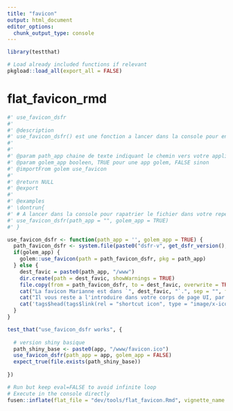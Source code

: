 ```yaml
---
title: "favicon"
output: html_document
editor_options: 
  chunk_output_type: console
---
```


```r
library(testthat)
```

```r
# Load already included functions if relevant
pkgload::load_all(export_all = FALSE)
```

# flat_favicon_rmd

```r
#' use_favicon_dsfr
#' 
#' @description 
#' use_favicon_dsfr() est une fonction a lancer dans la console pour enregistrer le fichier de favicon marianne dans votre projet shiny.
#'  
#'
#' @param path_app chaine de texte indiquant le chemin vers votre application shiny
#' @param golem_app booleen, TRUE pour une app golem, FALSE sinon
#' @importFrom golem use_favicon
#'
#' @return NULL
#' @export
#'
#' @examples
#' \dontrun{
#' # A lancer dans la console pour rapatrier le fichier dans votre repertoire de travail
#' use_favicon_dsfr(path_app = "", golem_app = TRUE)
#' }

use_favicon_dsfr <- function(path_app = '', golem_app = TRUE) {
  path_favicon_dsfr <- system.file(paste0("dsfr-v", get_dsfr_version(), "/dist/favicon/favicon.ico"), package = "shinygouv")
  if(golem_app) {
    golem::use_favicon(path = path_favicon_dsfr, pkg = path_app)
  } else {
    dest_favic = paste0(path_app, "/www")
    dir.create(path = dest_favic, showWarnings = TRUE)
    file.copy(from = path_favicon_dsfr, to = dest_favic, overwrite = TRUE, recursive = FALSE)
    cat("La favicon Marianne est dans `", dest_favic, "`.", sep = "", fill = TRUE)
    cat("Il vous reste a l'introduire dans votre corps de page UI, par exemple avec", fill = TRUE)
    cat('tags$head(tags$link(rel = "shortcut icon", type = "image/x-icon", href = "favicon.ico")\n')
  }
}
```


```r
test_that("use_favicon_dsfr works", {
  
  # version shiny basique
  path_shiny_base <- paste0(app, "/www/favicon.ico")
  use_favicon_dsfr(path_app = app, golem_app = FALSE)
  expect_true(file.exists(path_shiny_base))
  
})
```


```r
# Run but keep eval=FALSE to avoid infinite loop
# Execute in the console directly
fusen::inflate(flat_file = "dev/tools/flat_favicon.Rmd", vignette_name = NA, check = FALSE)
```

